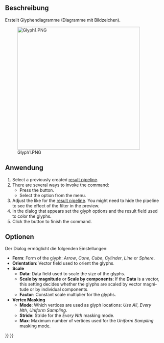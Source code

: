 <languages/>

{{Docnav/de
|[[FEM_PostFilterContours/de| NachbereitungFilterKonturen]]
|[[FEM_PostFilterDataAlongLine/de| NachbereitungFilterDatenEntlangLinie]]
|[[FEM_Workbench/de|FEM]]
|IconL=FEM_PostFilterContours.svg
|IconR=FEM_PostFilterDataAlongLine.svg
|IconC=Workbench_FEM.svg
}}

{{GuiCommand/de
|Name=FEM PostFilterGlyph
|Name/de=FEM NachbereitungFilterGlyphe
|MenuLocation=Ergebnisse → Glyphenfilter
|Workbenches=[[FEM_Workbench/de|FEM]]
|Shortcut={{KEY|F}} {{KEY|G}}
|Version=1.1
|SeeAlso=[[FEM_PostPipelineFromResult/de|FEM PipelineVonErgebnis]], [[FEM_PostCreateFunctions/de|FEM Filterfunktionen]], [[FEM_tutorial/de|FEM Anleitung]]
}}

<span id="Description"></span>
==Beschreibung==

Erstellt Glyphendiagramme (Diagramme mit Bildzeichen).

[[File:Glyph1.PNG|400px]]

{{Caption|Beispiel eines Glyphenfilters}}

<span id="Usage"></span>
==Anwendung==

<div lang="en" dir="ltr" class="mw-content-ltr">
# Select a previously created [[FEM_PostPipelineFromResult|result pipeline]].
# There are several ways to invoke the command:
#* Press the {{Button|[[Image:FEM_PostFilterGlyph.svg|16px]] [[FEM_PostFilterGlyph|Glyph Filter]]}} button.
#* Select the {{MenuCommand|Results → [[Image:FEM_PostFilterGlyph.svg|16px]] Glyph Filter}} option from the menu.
# Adjust the {{MenuCommand|Result display options}} like for the [[FEM_PostPipelineFromResult|result pipeline]]. You might need to hide the pipeline to see the effect of the filter in the preview.
# In the dialog that appears set the glyph options and the result field used to color the glyphs.
# Click the {{Button|OK}} button to finish the command.
</div>

<span id="Options"></span>
==Optionen==

Der Dialog ermöglicht die folgenden Einstellungen:

<div lang="en" dir="ltr" class="mw-content-ltr">
* '''Form''': Form of the glyph: ''Arrow'', ''Cone'', ''Cube'', ''Cylinder'', ''Line'' or ''Sphere''.
* '''Orientation''': Vector field used to orient the glyphs.
* '''Scale'''
** '''Data''': Data field used to scale the size of the glyphs.
** '''Scale by magnitude''' or '''Scale by components''': If the '''Data''' is a vector, this setting decides whether the glyphs are scaled by vector magnitude or by individual components.
** '''Factor''': Constant scale multiplier for the glyphs.
* '''Vertex Masking'''
** '''Mode''': Which vertices are used as glyph locations: ''Use All'', ''Every Nth'', ''Uniform Sampling''.
** '''Stride''': Stride for the ''Every Nth'' masking mode.
** '''Max''': Maximum number of vertices used for the ''Uniform Sampling'' masking mode.
</div>


{{Docnav/de
|[[FEM_PostFilterContours/de| NachbereitungFilterKonturen]]
|[[FEM_PostFilterDataAlongLine/de| NachbereitungFilterDatenEntlangLinie]]
|[[FEM_Workbench/de|FEM]]
|IconL=FEM_PostFilterContours.svg
|IconR=FEM_PostFilterDataAlongLine.svg
|IconC=Workbench_FEM.svg
}}

{{FEM_Tools_navi{{#translation:}}}}
{{Userdocnavi{{#translation:}}}}